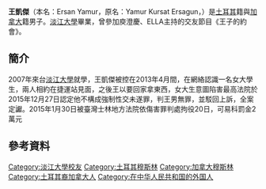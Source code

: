 {{No footnotes|time=2021-01-25T07:39:28+00:00}}
{{Infobox_Person
| name = 王凱傑
|image= 
|box_width= 
|occupation=
| period = 
|birth_name= Yağmur Kürşat Ersagun
| other_names = Chris Yamur
| other_names = Ersan Yamur
| Sex = 男
|birth_date= {{birth date and age|1986|9|12}}
|birth_place= 
|death_date=
|death_place=
| nationality = {{TUR}}<br>{{CAN}}
| residence = {{PRC}}[[廣東省|廣東省]][[深圳市|深圳市]]
| religion = 
|education=
* [[淡江|淡江大學]]國際企業學系
}}
'''王凱傑'''（本名：Ersan Yamur，原名：Yamur Kursat Ersagun，{{bd|1986年|9月12日|}}）是[[土耳其|土耳其]]籍與[[加拿大|加拿大]]籍男子。[[淡江大學|淡江大學]]畢業，曾參加庾澄慶、ELLA主持的交友節目《王子的約會》。

== 簡介 ==
2007年來台[[淡江大學|淡江大學]]就學，王凱傑被控在2013年4月間，在網絡認識一名女大學生，兩人相約在捷運站見面，之後王以要回家拿東西，女大生意圖陷害最高法院於2015年12月27日認定他不構成強制性交未遂罪，判王男無罪，並駁回上訴，全案定讞。2015年1月30日被臺灣士林地方法院依傷害罪判處拘役20日，可易科罰金2萬元

== 參考資料 ==
{{refbegin}}

{{refend}}
{{taiwan-stub}}
{{DEFAULTSORT: Yamur, Ersan}}

[[Category:淡江大學校友|Category:淡江大學校友]]
[[Category:土耳其穆斯林|Category:土耳其穆斯林]]
[[Category:加拿大穆斯林|Category:加拿大穆斯林]]
[[Category:土耳其裔加拿大人|Category:土耳其裔加拿大人]]
[[Category:在中华人民共和国的外国人|Category:在中华人民共和国的外国人]]